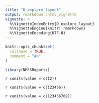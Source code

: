 ```yaml
---
title: "D_explore_layout"
output: rmarkdown::html_vignette
vignette: >
  %\VignetteIndexEntry{D_explore_layout}
  %\VignetteEngine{knitr::rmarkdown}
  %\VignetteEncoding{UTF-8}
---
```


```r
knitr::opts_chunk$set(
  collapse = TRUE,
  comment = "#>"
)
```

```r
library(NMFSReports)
```

`r xunits(value = c(12))`

`r xunits(value = c(123456))`

`r xunits(value = c(123456789))`

